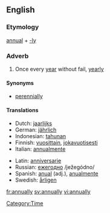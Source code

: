 ==English==

===Etymology===
[[annual]] + [[-ly]]

===Adverb===
{{en-adv|-}}

# Once every [[year]] without fail, [[yearly]]

====Synonyms====
*[[perennially]]

====Translations====
{{top}}
*Dutch: [[jaarlijks]]
*German: [[jährlich]]
*Indonesian: [[tahun|tahunan]]
*Finnish: [[vuosittain]], [[jokavuotisesti]]
*Italian: [[annualmente]]
{{mid}}
*Latin: [[anniversarie]]
*Russian: [[ежегодно]] /ježegódno/
*Spanish: [[anual]] (adj.), [[anualmente]]
*Swedish: [[årligen]]
{{bottom}}

[[Category:Time]]

[[fr:annually]]
[[sv:annually]]
[[vi:annually]]